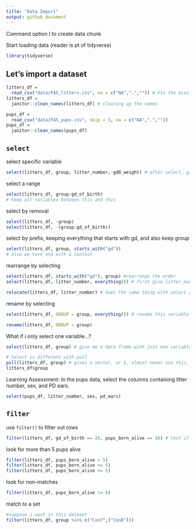 ```yaml
---
title: "Data Import"
output: github_document
---
```

Command option I to create data chunk

Start loading data (reader is pt of tidyverse)
```r
library(tidyverse)
```

## Let's import a dataset
```r
litters_df = 
  read_csv("data/FAS_litters.csv", na = c("NA",".","")) # Fix the missingness
litters_df = 
  janitor::clean_names(litters_df) # cleaning up the names

pups_df = 
  read_csv("data/FAS_pups.csv", skip = 3, na = c("NA",".",""))
pups_df = 
  janitor::clean_names(pups_df)

```

## `select`
select specific variable
```r
select(litters_df, group, litter_number, gd0_weight) # after select, gives a data frame with only these variables
```

select a range
```r
select(litters_df, group:gd_of_birth)
# keep all variables between this and this
```

select by removal
```r
select(litters_df, -group)
select(litters_df, -(group:gd_of_birth))
```

select by prefix, keeping everything that starts with gd, and also keep group
```r
select(litters_df, group, starts_with("gd"))
# also we have end with & contain
```

rearrange by selecting
```r
select(litters_df, starts_with("gd"), group) #rearrange the order
select(litters_df, litter_number, everything()) # first give litter_number and then everything else

relocate(litters_df, litter_number) # does the same thing with select and everything
```

rename by selecting
```r
select(litters_df, GROUP = group, everything()) # rename this variable 

rename(litters_df, GROUP = group)
```


What if i only select one variable...?
```r
select(litters_df, group) # give me a data frame with just one variable 

# Select is different with pull
pull(litters_df, group) # gives a vector, or $, almost never use this, keep everything in data frame
litters_df$group
```

Learning Assessment: In the pups data, select the columns containing litter number, sex, and PD ears.
```r
select(pups_df, litter_number, sex, pd_ears)
```

## `filter`

use `filter()` to filter out rows
```r
filter(litters_df, gd_of_birth == 20, pups_born_alive == 16) # test if value = 20, keeps those returned true, others filtered out
```

look for more than 5 pups alive
```r
filter(litters_df, pups_born_alive > 5)
filter(litters_df, pups_born_alive >= 5)
filter(litters_df, pups_born_alive <= 5)
```

look for non-matches
```r
filter(litters_df, pups_born_alive != 6)
```

match to a set
```r
#suppose i want in this dataset
filter(litters_df, group %in% c("Con7",("Con8")))
```


